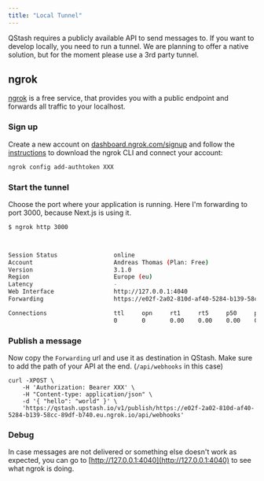 ```yaml
---
title: "Local Tunnel"
---
```


QStash requires a publicly available API to send messages to. If you want to
develop locally, you need to run a tunnel. We are planning to offer a native
solution, but for the moment please use a 3rd party tunnel.

## ngrok

[ngrok](https://ngrok.com) is a free service, that provides you with a public
endpoint and forwards all traffic to your localhost.

### Sign up

Create a new account on
[dashboard.ngrok.com/signup](https://dashboard.ngrok.com/signup) and follow the
[instructions](https://dashboard.ngrok.com/get-started/setup) to download the
ngrok CLI and connect your account:

```bash
ngrok config add-authtoken XXX
```

### Start the tunnel

Choose the port where your application is running. Here I'm forwarding to port
3000, because Next.js is using it.

```bash
$ ngrok http 3000



Session Status                online
Account                       Andreas Thomas (Plan: Free)
Version                       3.1.0
Region                        Europe (eu)
Latency                       -
Web Interface                 http://127.0.0.1:4040
Forwarding                    https://e02f-2a02-810d-af40-5284-b139-58cc-89df-b740.eu.ngrok.io -> http://localhost:3000

Connections                   ttl     opn     rt1     rt5     p50     p90
                              0       0       0.00    0.00    0.00    0.00
```

### Publish a message

Now copy the `Forwarding` url and use it as destination in QStash. Make sure to
add the path of your API at the end. (`/api/webhooks` in this case)

```
curl -XPOST \
    -H 'Authorization: Bearer XXX' \
    -H "Content-type: application/json" \
    -d '{ "hello": "world" }' \
    'https://qstash.upstash.io/v1/publish/https://e02f-2a02-810d-af40-5284-b139-58cc-89df-b740.eu.ngrok.io/api/webhooks'
```

### Debug

In case messages are not delivered or something else doesn't work as expected,
you can go to [http://127.0.0.1:4040](http://127.0.0.1:4040) to see what ngrok
is doing.
